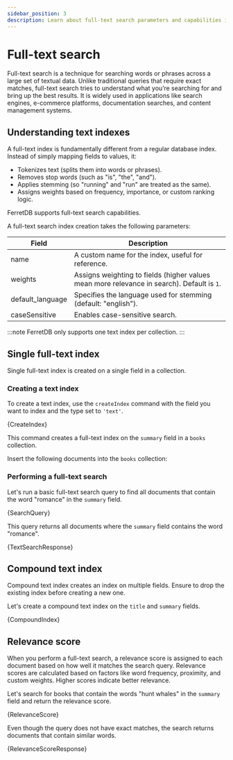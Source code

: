 ```yaml
---
sidebar_position: 3
description: Learn about full-text search parameters and capabilities in FerretDB.
---
```


# Full-text search


Full-text search is a technique for searching words or phrases across a large set of textual data.
Unlike traditional queries that require exact matches, full-text search tries to understand what you’re searching for and bring up the best results.
It is widely used in applications like search engines, e-commerce platforms, documentation searches, and content management systems.

## Understanding text indexes

A full-text index is fundamentally different from a regular database index.
Instead of simply mapping fields to values, it:

- Tokenizes text (splits them into words or phrases).
- Removes stop words (such as "is", "the", "and").
- Applies stemming (so "running" and "run" are treated as the same).
- Assigns weights based on frequency, importance, or custom ranking logic.

FerretDB supports full-text search capabilities.

A full-text search index creation takes the following parameters:

| Field            | Description                                                                                |
| ---------------- | ------------------------------------------------------------------------------------------ |
| name             | A custom name for the index, useful for reference.                                         |
| weights          | Assigns weighting to fields (higher values mean more relevance in search). Default is `1`. |
| default_language | Specifies the language used for stemming (default: "english").                             |
| caseSensitive    | Enables case-sensitive search.                                                             |

:::note
FerretDB only supports one text index per collection.
:::

## Single full-text index

Single full-text index is created on a single field in a collection.

### Creating a text index

To create a text index, use the `createIndex` command with the field you want to index and the type set to `'text'`.

<!-- markdownlint-disable MD033 -->

<CodeBlock language="js">{CreateIndex}</CodeBlock>

This command creates a full-text index on the `summary` field in a `books` collection.

Insert the following documents into the `books` collection:

<!-- TODO: insert books.js fixture -->

### Performing a full-text search

Let's run a basic full-text search query to find all documents that contain the word "romance" in the `summary` field.

<CodeBlock language="js">{SearchQuery}</CodeBlock>

This query returns all documents where the `summary` field contains the word "romance".

<CodeBlock language="js">{TextSearchResponse}</CodeBlock>

## Compound text index

Compound text index creates an index on multiple fields.
Ensure to drop the existing index before creating a new one.

<!-- TODO: refer to 3-drop-text-index.request.js to drop the index -->

Let's create a compound text index on the `title` and `summary` fields.

<CodeBlock language="js">{CompoundIndex}</CodeBlock>

## Relevance score

When you perform a full-text search, a relevance score is assigned to each document based on how well it matches the search query.
Relevance scores are calculated based on factors like word frequency, proximity, and custom weights.
Higher scores indicate better relevance.

Let's search for books that contain the words "hunt whales" in the `summary` field and return the relevance score.

<CodeBlock language="js">{RelevanceScore}</CodeBlock>

Even though the query does not have exact matches, the search returns documents that contain similar words.

<CodeBlock language="js">{RelevanceScoreResponse}</CodeBlock>

<!-- markdownlint-enable MD033 -->
